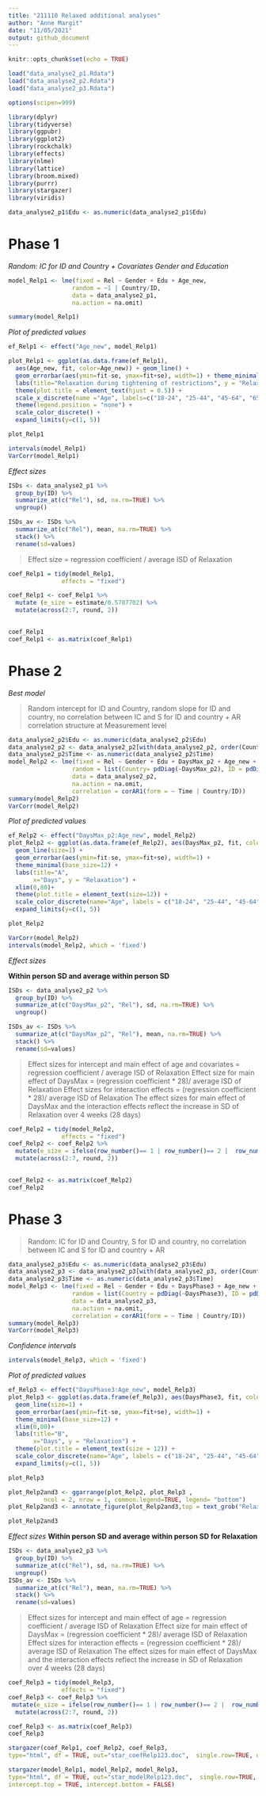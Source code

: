 ---
title: "211110 Relaxed additional analyses"
author: "Anne Margit"
date: "11/05/2021"
output: github_document
---

```{r setup, include=FALSE}
knitr::opts_chunk$set(echo = TRUE)
```


```{r, results = "hide"}
load("data_analyse2_p1.Rdata")
load("data_analyse2_p2.Rdata")
load("data_analyse2_p3.Rdata")
```

```{r, message=F}
options(scipen=999)

library(dplyr)
library(tidyverse)
library(ggpubr)
library(ggplot2)
library(rockchalk)
library(effects)
library(nlme)
library(lattice)
library(broom.mixed)
library(purrr)
library(stargazer)
library(viridis)  
```


```{r, message=F, comment=NA}
data_analyse2_p1$Edu <- as.numeric(data_analyse2_p1$Edu)

```

# Phase 1
*Random: IC for ID and Country + Covariates Gender and Education*
```{r, message=F, comment=NA}
model_Relp1 <- lme(fixed = Rel ~ Gender + Edu + Age_new,
                  random = ~1 | Country/ID, 
                  data = data_analyse2_p1, 
                  na.action = na.omit)

summary(model_Relp1)
```

*Plot of predicted values*
```{r, results = "hide", message=F}
ef_Relp1 <- effect("Age_new", model_Relp1)

plot_Relp1 <- ggplot(as.data.frame(ef_Relp1), 
  aes(Age_new, fit, color=Age_new)) + geom_line() + 
  geom_errorbar(aes(ymin=fit-se, ymax=fit+se), width=1) + theme_minimal(base_size=12) + 
  labs(title="Relaxation during tightening of restrictions", y = "Relaxation") +
  theme(plot.title = element_text(hjust = 0.5)) +
  scale_x_discrete(name ="Age", labels=c("18-24", "25-44", "45-64", "65+")) +
  theme(legend.position = "none") +                 
  scale_color_discrete() + 
  expand_limits(y=c(1, 5))
```

```{r, message=F}
plot_Relp1
```

```{r, message=F, comment=NA}
intervals(model_Relp1)
VarCorr(model_Relp1)
```

*Effect sizes*
```{r, message=F, comment=NA}
ISDs <- data_analyse2_p1 %>% 
  group_by(ID) %>%
  summarize_at(c("Rel"), sd, na.rm=TRUE) %>%
  ungroup()

ISDs_av <- ISDs %>%
  summarize_at(c("Rel"), mean, na.rm=TRUE) %>%
  stack() %>%
  rename(sd=values) 
```

> Effect size = regression coefficient / average ISD of Relaxation

```{r, message=F, comment=NA}
coef_Relp1 = tidy(model_Relp1, 
               effects = "fixed")

coef_Relp1 <- coef_Relp1 %>%
  mutate (e_size = estimate/0.5787702) %>% 
  mutate(across(2:7, round, 2)) 
         
```

```{r}
coef_Relp1
coef_Relp1 <- as.matrix(coef_Relp1)
```

# Phase 2

*Best model*

> Random intercept for ID and Country, random slope for ID and country, no correlation between IC and S for ID and country + AR correlation structure at Measurement level

```{r, message=F, comment=NA}
data_analyse2_p2$Edu <- as.numeric(data_analyse2_p2$Edu)
data_analyse2_p2 <- data_analyse2_p2[with(data_analyse2_p2, order(Country, ID, Time)),]
data_analyse2_p2$Time <- as.numeric(data_analyse2_p2$Time)
model_Relp2 <- lme(fixed = Rel ~ Gender + Edu + DaysMax_p2 + Age_new + DaysMax_p2*Age_new,
                  random = list(Country= pdDiag(~DaysMax_p2), ID = pdDiag(~DaysMax_p2)), 
                  data = data_analyse2_p2, 
                  na.action = na.omit,
                  correlation = corAR1(form = ~ Time | Country/ID))
summary(model_Relp2)
VarCorr(model_Relp2)
```

*Plot of predicted values*
```{r, results = "hide", message=F}
ef_Relp2 <- effect("DaysMax_p2:Age_new", model_Relp2)
plot_Relp2 <- ggplot(as.data.frame(ef_Relp2), aes(DaysMax_p2, fit, color=Age_new)) + 
  geom_line(size=1) + 
  geom_errorbar(aes(ymin=fit-se, ymax=fit+se), width=1) + 
  theme_minimal(base_size=12) + 
  labs(title="A",
       x="Days", y = "Relaxation") +
  xlim(0,80)+
  theme(plot.title = element_text(size=12)) +
  scale_color_discrete(name="Age", labels = c("18-24", "25-44", "45-64", "65+")) + 
  expand_limits(y=c(1, 5))
```

```{r, message=F}
plot_Relp2
```

```{r, message=F, comment=NA}
VarCorr(model_Relp2)
intervals(model_Relp2, which = 'fixed')
```

*Effect sizes*

**Within person SD and average within person SD**

```{r, message=F, comment=NA}
ISDs <- data_analyse2_p2 %>% 
  group_by(ID) %>%
  summarize_at(c("DaysMax_p2", "Rel"), sd, na.rm=TRUE) %>%
  ungroup()

ISDs_av <- ISDs %>%
  summarize_at(c("DaysMax_p2", "Rel"), mean, na.rm=TRUE) %>%
  stack() %>%
  rename(sd=values) 
```

> Effect sizes for intercept and main effect of age and covariates = regression coefficient / average ISD of Relaxation
> Effect size for main effect of DaysMax = (regression coefficient * 28)/ average ISD of Relaxation
> Effect sizes for interaction effects = (regression coefficient * 28)/ average ISD of Relaxation
> The effect sizes for main effect of DaysMax and the interaction effects reflect the increase in SD of Relaxation over 4 weeks (28 days)

```{r, message=F, comment=NA}
coef_Relp2 = tidy(model_Relp2, 
               effects = "fixed")
coef_Relp2 <- coef_Relp2 %>%
  mutate(e_size = ifelse(row_number()== 1 | row_number()== 2 |  row_number()== 3 |  row_number()== 5 |  row_number()== 6 |  row_number()== 7, estimate/0.5882282, (estimate*28)/0.5882282)) %>%
  mutate(across(2:7, round, 2)) 
          
```

```{r}
coef_Relp2 <- as.matrix(coef_Relp2)
coef_Relp2
```

# Phase 3

> Random: IC for ID and Country, S for ID and country, no correlation between IC and S for ID and country + AR

```{r, message=F, comment=NA}
data_analyse2_p3$Edu <- as.numeric(data_analyse2_p3$Edu)
data_analyse2_p3 <- data_analyse2_p3[with(data_analyse2_p3, order(Country, ID, Time)),]
data_analyse2_p3$Time <- as.numeric(data_analyse2_p3$Time)
model_Relp3 <- lme(fixed = Rel ~ Gender + Edu + DaysPhase3 + Age_new + DaysPhase3*Age_new,
                  random = list(Country = pdDiag(~DaysPhase3), ID = pdDiag(~DaysPhase3)),
                  data = data_analyse2_p3, 
                  na.action = na.omit,
                  correlation = corAR1(form = ~ Time | Country/ID))
summary(model_Relp3)
VarCorr(model_Relp3)
```


*Confidence intervals*
```{r, message=F, comment=NA}
intervals(model_Relp3, which = 'fixed')
```

*Plot of predicted values*
```{r, results = "hide", message=F}
ef_Relp3 <- effect("DaysPhase3:Age_new", model_Relp3)
plot_Relp3 <- ggplot(as.data.frame(ef_Relp3), aes(DaysPhase3, fit, color=Age_new)) + 
  geom_line(size=1) + 
  geom_errorbar(aes(ymin=fit-se, ymax=fit+se), width=1) + 
  theme_minimal(base_size=12) + 
  xlim(0,80)+
  labs(title="B",
       x="Days", y = "Relaxation") +
  theme(plot.title = element_text(size = 12)) +
  scale_color_discrete(name="Age", labels = c("18-24", "25-44", "45-64", "65+")) + 
  expand_limits(y=c(1, 5))
```

```{r, message=F}
plot_Relp3
```

```{r, message=F}
plot_Relp2and3 <- ggarrange(plot_Relp2, plot_Relp3 , 
          ncol = 2, nrow = 1, common.legend=TRUE, legend= "bottom")
plot_Relp2and3 <- annotate_figure(plot_Relp2and3,top = text_grob("Relaxation during peak (A) and easing (B) of restrictions", size = 12))
```

```{r, message=F}
plot_Relp2and3
```

*Effect sizes*
**Within person SD and average within person SD for Relaxation**
```{r, message=F, comment=NA}
ISDs <- data_analyse2_p3 %>% 
  group_by(ID) %>%
  summarize_at(c("Rel"), sd, na.rm=TRUE) %>%
  ungroup()
ISDs_av <- ISDs %>%
  summarize_at(c("Rel"), mean, na.rm=TRUE) %>%
  stack() %>%
  rename(sd=values) 
```

> Effect sizes for intercept and main effect of age = regression coefficient / average ISD of Relaxation
> Effect size for main effect of DaysMax = (regression coefficient * 28)/ average ISD of Relaxation
> Effect sizes for interaction effects = (regression coefficient * 28)/ average ISD of Relaxation
> The effect sizes for main effect of DaysMax and the interaction effects reflect the increase in SD of Relaxation over 4 weeks (28 days)

```{r, message=F, comment=NA}
coef_Relp3 = tidy(model_Relp3, 
               effects = "fixed")
coef_Relp3 <- coef_Relp3 %>%
 mutate(e_size = ifelse(row_number()== 1 | row_number()== 2 |  row_number()== 3 |  row_number()== 5 |  row_number()== 6 |  row_number()== 7, estimate/0.5744865, (estimate*28)/0.5744865)) %>%
  mutate(across(2:7, round, 2)) 
```

```{r}
coef_Relp3 <- as.matrix(coef_Relp3)
coef_Relp3
```

```{r}
stargazer(coef_Relp1, coef_Relp2, coef_Relp3,
type="html", df = TRUE, out="star_coefRelp123.doc",  single.row=TRUE, digits = 2, align = TRUE)

stargazer(model_Relp1, model_Relp2, model_Relp3,
type="html", df = TRUE, out="star_modelRelp123.doc",  single.row=TRUE, digits = 2, align = TRUE,
intercept.top = TRUE, intercept.bottom = FALSE)

```